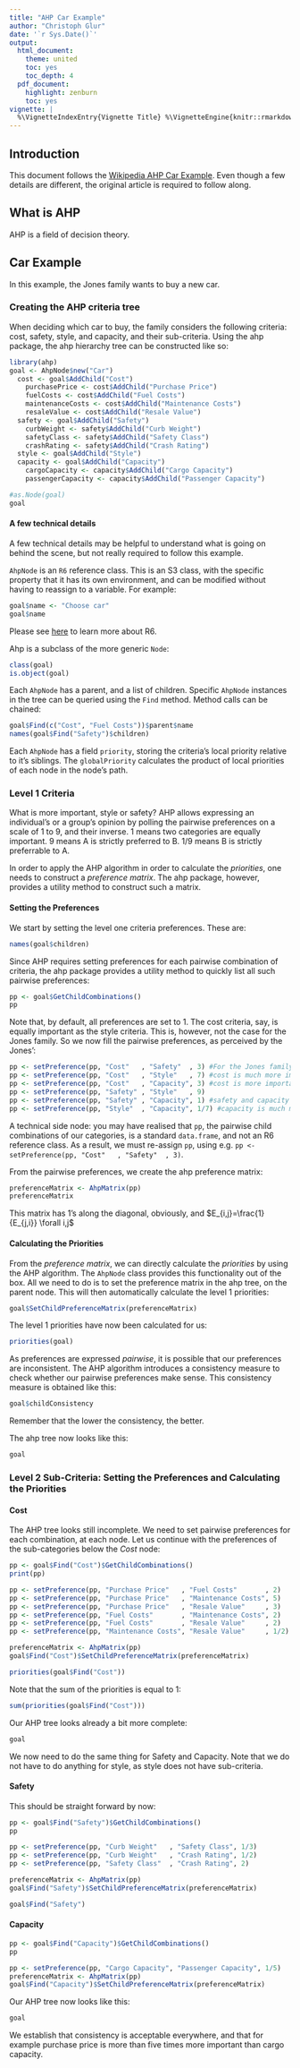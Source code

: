 ```yaml
---
title: "AHP Car Example"
author: "Christoph Glur"
date: '`r Sys.Date()`'
output:
  html_document:
    theme: united
    toc: yes
    toc_depth: 4
  pdf_document:
    highlight: zenburn
    toc: yes
vignette: |
  %\VignetteIndexEntry{Vignette Title} %\VignetteEngine{knitr::rmarkdown} \usepackage[utf8]{inputenc}
---
```


## Introduction

This document follows the [Wikipedia AHP Car Example](http://en.wikipedia.org/wiki/Analytic_hierarchy_process_%E2%80%94_Car_example). Even though a few details are different, the original article is required to follow along.

## What is AHP

AHP is a field of decision theory. 

## Car Example

In this example, the Jones family wants to buy a new car.

### Creating the AHP criteria tree

When deciding which car to buy, the family considers the following criteria: cost, safety, style, and capacity, and their sub-criteria. Using the ahp package, the ahp hierarchy tree can be constructed like so:

```r
library(ahp)
goal <- AhpNode$new("Car")
  cost <- goal$AddChild("Cost")
    purchasePrice <- cost$AddChild("Purchase Price")
    fuelCosts <- cost$AddChild("Fuel Costs")
    maintenanceCosts <- cost$AddChild("Maintenance Costs")
    resaleValue <- cost$AddChild("Resale Value")
  safety <- goal$AddChild("Safety")
    curbWeight <- safety$AddChild("Curb Weight")
    safetyClass <- safety$AddChild("Safety Class")
    crashRating <- safety$AddChild("Crash Rating")
  style <- goal$AddChild("Style")
  capacity <- goal$AddChild("Capacity")
    cargoCapacity <- capacity$AddChild("Cargo Capacity")
    passengerCapacity <- capacity$AddChild("Passenger Capacity")

#as.Node(goal)
goal
```

#### A few technical details

A few technical details may be helpful to understand what is going on behind the scene, but not really required to follow this example. 

`AhpNode` is an `R6` reference class. This is an S3 class, with the specific property that it has its own environment, and can be modified without having to reassign to a variable. For example:

```r
goal$name <- "Choose car"
goal$name
```

Please see [here](http://cran.r-project.org/web/packages/R6/vignettes/Introduction.html) to learn more about R6. 

Ahp is a subclass of the more generic `Node`:

```r
class(goal)
is.object(goal)
```

Each `AhpNode` has a parent, and a list of children. Specific `AhpNode` instances in the tree can be queried using the `Find` method. Method calls can be chained:


```r
goal$Find(c("Cost", "Fuel Costs"))$parent$name
names(goal$Find("Safety")$children)
```

Each `AhpNode` has a field `priority`, storing the criteria's local priority relative to it's siblings. The `globalPriority` calculates the product of local priorities of each node in the node's path.


### Level 1 Criteria

What is more important, style or safety? AHP allows expressing an individual's or a group's opinion by polling the pairwise preferences on a scale of 1 to 9, and their inverse. 1 means two categories are equally important. 9 means A is strictly preferred to B. 1/9 means B is strictly preferrable to A.

In order to apply the AHP algorithm in order to calculate the *priorities*, one needs to construct a *preference matrix*. The ahp package, however, provides a utility method to construct such a matrix.

#### Setting the Preferences

We start by setting the level one criteria preferences. These are:

```r
names(goal$children)
```


Since AHP requires setting preferences for each pairwise combination of criteria, the ahp package provides a utility method to quickly list all such pairwise preferences:

```r
pp <- goal$GetChildCombinations()
pp
```

Note that, by default, all preferences are set to 1. The cost criteria, say, is equally important as the style criteria. This is, however, not the case for the Jones family. So we now fill the pairwise preferences, as perceived by the Jones':

```r
pp <- setPreference(pp, "Cost"   , "Safety"  , 3) #For the Jones family, cost is more important than safety
pp <- setPreference(pp, "Cost"   , "Style"   , 7) #cost is much more important than style
pp <- setPreference(pp, "Cost"   , "Capacity", 3) #cost is more important than capacity
pp <- setPreference(pp, "Safety" , "Style"   , 9)
pp <- setPreference(pp, "Safety" , "Capacity", 1) #safety and capacity are equally important
pp <- setPreference(pp, "Style"  , "Capacity", 1/7) #capacity is much more important than style
```

A technical side node: you may have realised that `pp`, the pairwise child combinations of our categories, is a standard `data.frame`, and not an R6 reference class. As a result, we must re-assign `pp`, using e.g. `pp <- setPreference(pp, "Cost"   , "Safety"  , 3)`.

From the pairwise preferences, we create the ahp preference matrix:

```r
preferenceMatrix <- AhpMatrix(pp)
preferenceMatrix
```

This matrix has 1's along the diagonal, obviously, and $E_{i,j}=\frac{1}{E_{j,i}}  \forall i,j$

#### Calculating the Priorities

From the *preference matrix*, we can directly calculate the *priorities* by using the AHP algorithm. The `AhpNode` class provides this functionality out of the box. All we need to do is to set the preference matrix in the ahp tree, on the parent node. This will then automatically calculate the level 1 priorities:

```r
goal$SetChildPreferenceMatrix(preferenceMatrix)
```

The level 1 priorities have now been calculated for us:

```r
priorities(goal)
```

As preferences are expressed *pairwise*, it is possible that our preferences are inconsistent. The AHP algorithm introduces a consistency measure to check whether our pairwise preferences make sense. This consistency measure is obtained like this:

```r
goal$childConsistency
```

Remember that the lower the consistency, the better.

The ahp tree now looks like this:

```r
goal
```

### Level 2 Sub-Criteria: Setting the Preferences and Calculating the Priorities

#### Cost

The AHP tree looks still incomplete. We need to set pairwise preferences for each combination, at each node. Let us continue with the preferences of the sub-categories below the *Cost* node:


```r
pp <- goal$Find("Cost")$GetChildCombinations()
print(pp)

pp <- setPreference(pp, "Purchase Price"   , "Fuel Costs"       , 2)
pp <- setPreference(pp, "Purchase Price"   , "Maintenance Costs", 5)
pp <- setPreference(pp, "Purchase Price"   , "Resale Value"     , 3)
pp <- setPreference(pp, "Fuel Costs"       , "Maintenance Costs", 2)
pp <- setPreference(pp, "Fuel Costs"       , "Resale Value"     , 2)
pp <- setPreference(pp, "Maintenance Costs", "Resale Value"     , 1/2)

preferenceMatrix <- AhpMatrix(pp)
goal$Find("Cost")$SetChildPreferenceMatrix(preferenceMatrix)

priorities(goal$Find("Cost"))
```

Note that the sum of the priorities is equal to 1:

```r
sum(priorities(goal$Find("Cost")))
```

Our AHP tree looks already a bit more complete:

```r
goal
```

We now need to do the same thing for Safety and Capacity. Note that we do not have to do anything for style, as style does not have sub-criteria.

#### Safety

This should be straight forward by now:

```r
pp <- goal$Find("Safety")$GetChildCombinations()
pp

pp <- setPreference(pp, "Curb Weight"   , "Safety Class", 1/3)
pp <- setPreference(pp, "Curb Weight"   , "Crash Rating", 1/2)
pp <- setPreference(pp, "Safety Class"  , "Crash Rating", 2)

preferenceMatrix <- AhpMatrix(pp)
goal$Find("Safety")$SetChildPreferenceMatrix(preferenceMatrix)

goal$Find("Safety")

```

#### Capacity

```r
pp <- goal$Find("Capacity")$GetChildCombinations()
pp

pp <- setPreference(pp, "Cargo Capacity", "Passenger Capacity", 1/5)
preferenceMatrix <- AhpMatrix(pp)
goal$Find("Capacity")$SetChildPreferenceMatrix(preferenceMatrix)
```

Our AHP tree now looks like this:

```r
goal
```

We establish that consistency is acceptable everywhere, and that for example purchase price is more than five times more important than cargo capacity.
